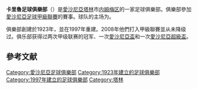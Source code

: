 {{NoteTA
|G1=足球
|T=zh-cn:内姆梅卡柳足球俱乐部;zh-hk:卡里魯足球會;zh-tw:內姆梅卡柳足球俱樂部;
|1=zh-cn:内姆梅卡柳;zh-hk:卡里魯;zh-tw:內姆梅卡柳;
}}
{{Infobox football club
| clubname   = 卡里魯
| image      = 
| fullname   = 卡里魯足球俱樂部
| nickname   = ''Roosad Pantrid''<br> (Pink Panthers)
| founded    = {{Start date and age|1923}}<br/>(重新成立) {{Start date and age|1997}}
| ground     = [[塔林|塔林]]{{le|希乌体育场|Hiiu Stadium}}
| capacity   = 650
| chrtitle   = 主席
| chairman   = Kuno Tehva<ref name="Üldkontaktid">{{cite web | url = http://www.jkkalju.ee/kontaktid/yldkontaktid/ | title = Üldkontaktid | language = et | publisher = Nõmme Kalju FC | accessdate = 2021-12-21 | archive-date = 2018-01-04 | archive-url = https://web.archive.org/web/20180104172337/http://www.jkkalju.ee/kontaktid/yldkontaktid/ | dead-url = no }}</ref>
| manager    = Sergei Frantsev
| league     = [[愛沙尼亞足球甲級聯賽|愛沙尼亞足球甲級聯賽]]
| season     = 2021
| position   = 愛沙甲，第 4 位
| website    = http://www.jkkalju.ee/
| pattern_la1 = _adidascondivo21bw
| pattern_b1 = _adidascondivo21bw
| pattern_ra1 = _adidascondivo21bw
| pattern_sh1 = _adidascondivo20bw
| pattern_so1 = _color_3_stripes_white
| leftarm1 = 000000
| body1 = 000000
| rightarm1 = 000000
| shorts1 = 000000
| socks1 = 000000
| pattern_la2 = _adidascondivo21wb
| pattern_b2 = _adidascondivo21wb
| pattern_ra2 = _adidascondivo21wb
| pattern_sh2 = _adidascondivo20wb
| pattern_so2 = _color_3_stripes_black
| leftarm2 = FFFFFF
| body2 = FFFFFF
| rightarm2 = FFFFFF
| shorts2 = FFFFFF
| socks2 = FFFFFF
| pattern_la3 = _adidascondivo20rbw
| pattern_b3 = _adidascondivo20rbw
| pattern_ra3 = _adidascondivo20rbw
| pattern_sh3 = _adidascondivo20rbw
| pattern_so3 = _color_3_stripes_white
| leftarm3 = 0000FF
| body3 = 0000FF
| rightarm3 = 0000FF
| shorts3 = 0000FF
| socks3 = 0000FF
}}
'''卡里魯足球俱樂部'''（{{lang-et|Nõmme Kalju FC}}）是[[愛沙尼亞|愛沙尼亞]][[塔林|塔林]]市[[内姆梅区|内姆梅区]]的一家足球俱樂部。俱樂部參加[[愛沙尼亞足球甲級聯賽|愛沙尼亞足球甲級聯賽]]的賽事。球队的主场为{{le|希乌体育场|Hiiu Stadium}}。

俱樂部創建於1923年，並在1997年重建。2008年他們打入甲級聯賽並从未降级过。俱乐部获得过两次甲级联赛的冠军、一次[[愛沙尼亞盃|愛沙尼亞盃]]和一次[[愛沙尼亞超級盃|愛沙尼亞超級盃]]。

== 參考文献 ==
{{Reflist}}

{{Meistriliiga}}

[[Category:愛沙尼亞足球俱樂部|Category:愛沙尼亞足球俱樂部]]
[[Category:1923年建立的足球俱樂部|Category:1923年建立的足球俱樂部]]
[[Category:1997年建立的足球俱樂部|Category:1997年建立的足球俱樂部]]
[[Category:塔林|Category:塔林]]